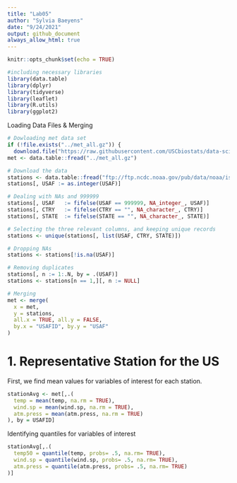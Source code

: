 ```yaml
---
title: "Lab05"
author: "Sylvia Baeyens"
date: "9/24/2021"
output: github_document
always_allow_html: true
---
```


```r
knitr::opts_chunk$set(echo = TRUE)
```

```r
#including necessary libraries
library(data.table)
library(dplyr)
library(tidyverse)
library(leaflet)
library(R.utils)
library(ggplot2)
```

Loading Data Files & Merging
```r
# Dowloading met data set
if (!file.exists("../met_all.gz")) {
  download.file("https://raw.githubusercontent.com/USCbiostats/data-science-data/master/02_met/met_all.gz", "../met_all.gz", method="libcurl", timeout = 60)}
met <- data.table::fread("../met_all.gz")

# Download the data
stations <- data.table::fread("ftp://ftp.ncdc.noaa.gov/pub/data/noaa/isd-history.csv")
stations[, USAF := as.integer(USAF)]

# Dealing with NAs and 999999
stations[, USAF   := fifelse(USAF == 999999, NA_integer_, USAF)]
stations[, CTRY   := fifelse(CTRY == "", NA_character_, CTRY)]
stations[, STATE  := fifelse(STATE == "", NA_character_, STATE)]

# Selecting the three relevant columns, and keeping unique records
stations <- unique(stations[, list(USAF, CTRY, STATE)])

# Dropping NAs
stations <- stations[!is.na(USAF)]

# Removing duplicates
stations[, n := 1:.N, by = .(USAF)]
stations <- stations[n == 1,][, n := NULL]

# Merging
met <- merge(
  x = met,
  y = stations,
  all.x = TRUE, all.y = FALSE,
  by.x = "USAFID", by.y = "USAF"
)
```

# 1. Representative Station for the US

First, we find mean values for variables of interest for each station.
```r
stationAvg <- met[,.(
  temp = mean(temp, na.rm = TRUE),
  wind.sp = mean(wind.sp, na.rm = TRUE),
  atm.press = mean(atm.press, na.rm = TRUE)
), by = USAFID]
```

Identifying quantiles for variables of interest
```r
stationAvg[,.(
  temp50 = quantile(temp, probs= .5, na.rm= TRUE),
  wind.sp = quantile(wind.sp, probs= .5, na.rm= TRUE),
  atm.press = quantile(atm.press, probs= .5, na.rm= TRUE)
)]
```





